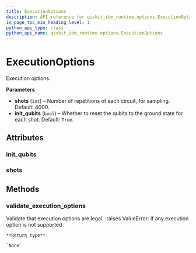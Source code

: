 ```yaml
---
title: ExecutionOptions
description: API reference for qiskit_ibm_runtime.options.ExecutionOptions
in_page_toc_min_heading_level: 1
python_api_type: class
python_api_name: qiskit_ibm_runtime.options.ExecutionOptions
---
```


# ExecutionOptions

<Class id="qiskit_ibm_runtime.options.ExecutionOptions" github="https://github.com/qiskit/qiskit-ibm-runtime/tree/stable/0.15/qiskit_ibm_runtime/options/execution_options.py" signature="ExecutionOptions(shots=4000, init_qubits=True)">
  Execution options.

  **Parameters**

  *   **shots** (`int`) – Number of repetitions of each circuit, for sampling. Default: 4000.
  *   **init\_qubits** (`bool`) – Whether to reset the qubits to the ground state for each shot. Default: `True`.

  ## Attributes

  ### init\_qubits

  <Attribute id="qiskit_ibm_runtime.options.ExecutionOptions.init_qubits" name="init_qubits" attributeTypeHint="bool" attributeValue="= True" />

  ### shots

  <Attribute id="qiskit_ibm_runtime.options.ExecutionOptions.shots" name="shots" attributeTypeHint="int" attributeValue="= 4000" />

  ## Methods

  ### validate\_execution\_options

  <Function id="qiskit_ibm_runtime.options.ExecutionOptions.validate_execution_options" name="validate_execution_options" signature="static validate_execution_options(execution_options)">
    Validate that execution options are legal. :raises ValueError: if any execution option is not supported

    **Return type**

    `None`
  </Function>
</Class>

